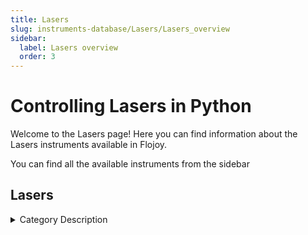 ```yaml
---
title: Lasers
slug: instruments-database/Lasers/Lasers_overview
sidebar:
  label: Lasers overview
  order: 3
---
```


# Controlling Lasers in Python

Welcome to the Lasers page! Here you can find information about the Lasers instruments available in Flojoy.

You can find all the available instruments from the sidebar



## Lasers

<details> 
<summary>Category Description</summary> 
A laser diode (LD, also injection laser diode or ILD, or diode laser) is a semiconductor device similar to a light-emitting diode in which a diode pumped directly with electrical current can create lasing conditions at the diode's junction
</details> 

<div className="flex flex-wrap">

<InstrumentThumbnail 
    path='Lasers/Keysight/keysight-n7776c'
    img='https://res.cloudinary.com/dhopxs1y3/image/upload/v1691782473/Instruments/Lasers/Keysight-N7776C/Keysight-N7776C.png'
    label='Keysight N7776C'    
/>

<InstrumentThumbnail 
    path='Lasers/Toptica/topmode'
    img='https://res.cloudinary.com/dhopxs1y3/image/upload/v1691782495/Instruments/Lasers/TopMode/TopMode.jpg'
    label='TopMode'    
/>

<InstrumentThumbnail 
    path='Lasers/Toptica/ibeam-smart'
    img='https://res.cloudinary.com/dhopxs1y3/image/upload/v1691782611/Instruments/Lasers/iBeam-smart/iBeam-smart.jpg'
    label='iBeam smart'    
/>

</div>
